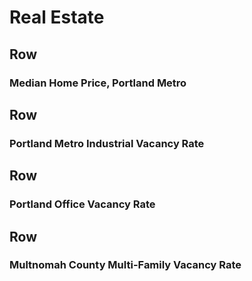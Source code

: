 Real Estate
===================================== 

Row
-------------------------------------
### Median Home Price, Portland Metro

Row
-------------------------------------
### Portland Metro Industrial Vacancy Rate

Row
-------------------------------------
### Portland Office Vacancy Rate

Row
-------------------------------------
### Multnomah County Multi-Family Vacancy Rate